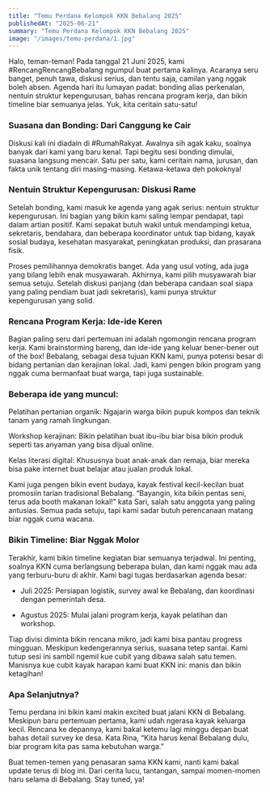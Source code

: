 ```yaml
---
title: "Temu Perdana Kelompok KKN Bebalang 2025"
publishedAt: "2025-06-21"
summary: "Temu Perdana Kelompok KKN Bebalang 2025"
image: "/images/temu-perdana/1.jpg"
---
```


Halo, teman-teman! Pada tanggal 21 Juni 2025, kami #RencangRencangBebalang ngumpul buat pertama kalinya. Acaranya seru banget, penuh tawa, diskusi serius, dan tentu saja, camilan yang nggak boleh absen. Agenda hari itu lumayan padat: bonding alias perkenalan, nentuin struktur kepengurusan, bahas rencana program kerja, dan bikin timeline biar semuanya jelas. Yuk, kita ceritain satu-satu!

### Suasana dan Bonding: Dari Canggung ke Cair

Diskusi kali ini diadain di #RumahRakyat. Awalnya sih agak kaku, soalnya banyak dari kami yang baru kenal. Tapi begitu sesi bonding dimulai, suasana langsung mencair. Satu per satu, kami ceritain nama, jurusan, dan fakta unik tentang diri masing-masing. Ketawa-ketawa deh pokoknya!

### Nentuin Struktur Kepengurusan: Diskusi Rame

Setelah bonding, kami masuk ke agenda yang agak serius: nentuin struktur kepengurusan. Ini bagian yang bikin kami saling lempar pendapat, tapi dalam artian positif. Kami sepakat butuh wakil untuk mendampingi ketua, sekretaris, bendahara, dan beberapa koordinator untuk tiap bidang, kayak sosial budaya, kesehatan masyarakat, peningkatan produksi, dan prasarana fisik.

Proses pemilihannya demokratis banget. Ada yang usul voting, ada juga yang bilang lebih enak musyawarah. Akhirnya, kami pilih musyawarah biar semua setuju. Setelah diskusi panjang (dan beberapa candaan soal siapa yang paling pendiam buat jadi sekretaris), kami punya struktur kepengurusan yang solid.

### Rencana Program Kerja: Ide-ide Keren

Bagian paling seru dari pertemuan ini adalah ngomongin rencana program kerja. Kami brainstorming bareng, dan ide-ide yang keluar bener-bener out of the box! Bebalang, sebagai desa tujuan KKN kami, punya potensi besar di bidang pertanian dan kerajinan lokal. Jadi, kami pengen bikin program yang nggak cuma bermanfaat buat warga, tapi juga sustainable.

### Beberapa ide yang muncul:

Pelatihan pertanian organik: Ngajarin warga bikin pupuk kompos dan teknik tanam yang ramah lingkungan.

Workshop kerajinan: Bikin pelatihan buat ibu-ibu biar bisa bikin produk seperti tas anyaman yang bisa dijual online.

Kelas literasi digital: Khususnya buat anak-anak dan remaja, biar mereka bisa pake internet buat belajar atau jualan produk lokal.

Kami juga pengen bikin event budaya, kayak festival kecil-kecilan buat promosiin tarian tradisional Bebalang. “Bayangin, kita bikin pentas seni, terus ada booth makanan lokal!” kata Sari, salah satu anggota yang paling antusias. Semua pada setuju, tapi kami sadar butuh perencanaan matang biar nggak cuma wacana.

### Bikin Timeline: Biar Nggak Molor

Terakhir, kami bikin timeline kegiatan biar semuanya terjadwal. Ini penting, soalnya KKN cuma berlangsung beberapa bulan, dan kami nggak mau ada yang terburu-buru di akhir. Kami bagi tugas berdasarkan agenda besar:

- Juli 2025: Persiapan logistik, survey awal ke Bebalang, dan koordinasi dengan pemerintah desa.

- Agustus 2025: Mulai jalani program kerja, kayak pelatihan dan workshop.

Tiap divisi diminta bikin rencana mikro, jadi kami bisa pantau progress mingguan. Meskipun kedengerannya serius, suasana tetep santai. Kami tutup sesi ini sambil ngemil kue cubit yang dibawa salah satu temen. Manisnya kue cubit kayak harapan kami buat KKN ini: manis dan bikin ketagihan!

### Apa Selanjutnya?

Temu perdana ini bikin kami makin excited buat jalani KKN di Bebalang. Meskipun baru pertemuan pertama, kami udah ngerasa kayak keluarga kecil. Rencana ke depannya, kami bakal ketemu lagi minggu depan buat bahas detail survey ke desa. Kata Rina, “Kita harus kenal Bebalang dulu, biar program kita pas sama kebutuhan warga.”

Buat temen-temen yang penasaran sama KKN kami, nanti kami bakal update terus di blog ini. Dari cerita lucu, tantangan, sampai momen-momen haru selama di Bebalang. Stay tuned, ya!

